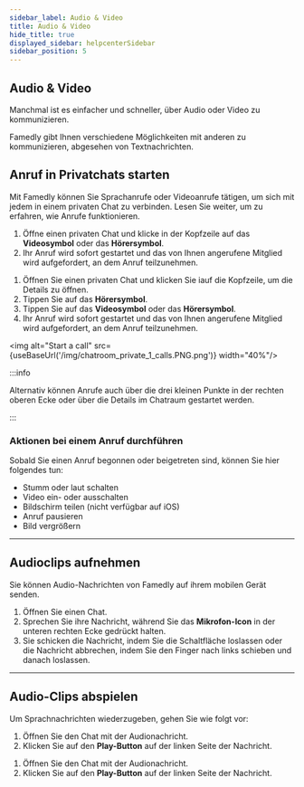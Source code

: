 ```yaml
---
sidebar_label: Audio & Video
title: Audio & Video
hide_title: true
displayed_sidebar: helpcenterSidebar
sidebar_position: 5
---
```



<div class="hero hero--primary">
  <div class="container">
    <h2 class="hero__title">Audio & Video</h2>
    <p class="hero__subtitle">Manchmal ist es einfacher und schneller, über Audio oder Video zu kommunizieren.</p>
    <p>Famedly gibt Ihnen verschiedene Möglichkeiten mit anderen zu kommunizieren, abgesehen von Textnachrichten.</p>
  </div>
</div>

## Anruf in Privatchats starten

Mit Famedly können Sie Sprachanrufe oder Videoanrufe tätigen, um sich mit jedem in einem privaten Chat zu verbinden. Lesen Sie weiter, um zu erfahren, wie Anrufe funktionieren. 

<Tabs>
  <TabItem value="desktop" label="Desktop" default>
  <ol>
    <li>Öffne einen privaten Chat und klicke in der Kopfzeile auf das <b>Videosymbol</b> oder das <b>Hörersymbol</b>.</li>
    <li>Ihr Anruf wird sofort gestartet und das von Ihnen angerufene Mitglied wird aufgefordert, an dem Anruf teilzunehmen.</li>
  </ol>
  </TabItem>
  <TabItem value="mobil" label="Mobil">
  <ol>
    <li>Öffnen Sie einen privaten Chat und klicken Sie iauf die Kopfzeile, um die Details zu öffnen.</li>
    <li>Tippen Sie auf das <b>Hörersymbol</b>.</li>
    <li>Tippen Sie auf das <b>Videosymbol</b> oder das <b>Hörersymbol</b>.</li>
    <li>Ihr Anruf wird sofort gestartet und das von Ihnen angerufene Mitglied wird aufgefordert, an dem Anruf teilzunehmen.</li>
  </ol>
  </TabItem>
</Tabs>

<img alt="Start a call" src={useBaseUrl('/img/chatroom_private_1_calls.PNG.png')} width="40%"/>

:::info

Alternativ können Anrufe auch über die drei kleinen Punkte in der rechten oberen Ecke oder über die Details im Chatraum gestartet werden.

:::

### Aktionen bei einem Anruf durchführen

Sobald Sie einen Anruf begonnen oder beigetreten sind, können Sie hier folgendes tun:

-   Stumm oder laut schalten
-   Video ein- oder ausschalten
-   Bildschirm teilen (nicht verfügbar auf iOS)
-   Anruf pausieren
-   Bild vergrößern

* * *

## Audioclips aufnehmen

Sie können Audio-Nachrichten von Famedly auf ihrem mobilen Gerät senden.

<Tabs>
  <TabItem value="mobil" label="Mobil">
  <ol>
    <li>Öffnen Sie einen Chat.</li>
    <li>Sprechen Sie ihre Nachricht, während Sie das <b>Mikrofon-Icon</b> in der unteren rechten Ecke gedrückt halten.</li>
    <li>Sie schicken die Nachricht, indem Sie die Schaltfläche loslassen oder die Nachricht abbrechen, indem Sie den Finger nach links schieben und danach loslassen.</li>
  </ol>
  </TabItem>
</Tabs>

* * *

## Audio-Clips abspielen

Um Sprachnachrichten wiederzugeben, gehen Sie wie folgt vor:

<Tabs>
  <TabItem value="desktop" label="Desktop" default>
  <ol>
    <li>Öffnen Sie den Chat mit der Audionachricht.</li>
    <li>Klicken Sie auf den <b>Play-Button</b> auf der linken Seite der Nachricht.</li>
  </ol>
  </TabItem>
  <TabItem value="mobil" label="Mobil">
  <ol>
    <li>Öffnen Sie den Chat mit der Audionachricht.</li>
    <li>Klicken Sie auf den <b>Play-Button</b> auf der linken Seite der Nachricht.</li>
  </ol>
  </TabItem>
</Tabs>
